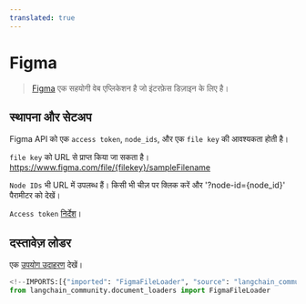 ```yaml
---
translated: true
---
```


# Figma

>[Figma](https://www.figma.com/) एक सहयोगी वेब एप्लिकेशन है जो इंटरफ़ेस डिज़ाइन के लिए है।

## स्थापना और सेटअप

Figma API को एक `access token`, `node_ids`, और एक `file key` की आवश्यकता होती है।

`file key` को URL से प्राप्त किया जा सकता है। https://www.figma.com/file/{filekey}/sampleFilename

`Node IDs` भी URL में उपलब्ध हैं। किसी भी चीज़ पर क्लिक करें और '?node-id=\{node_id}' पैरामीटर को देखें।

`Access token` [निर्देश](https://help.figma.com/hc/en-us/articles/8085703771159-Manage-personal-access-tokens)।

## दस्तावेज़ लोडर

एक [उपयोग उदाहरण](/docs/integrations/document_loaders/figma) देखें।

```python
<!--IMPORTS:[{"imported": "FigmaFileLoader", "source": "langchain_community.document_loaders", "docs": "https://api.python.langchain.com/en/latest/document_loaders/langchain_community.document_loaders.figma.FigmaFileLoader.html", "title": "Figma"}]-->
from langchain_community.document_loaders import FigmaFileLoader
```
